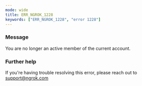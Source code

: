 ```yaml
---
mode: wide
title: ERR_NGROK_1228
keywords: ["ERR_NGROK_1228", "error 1228"]
---
```


### Message

You are no longer an active member of the current account.

### Further help

If you're having trouble resolving this error, please reach out to [support@ngrok.com](mailto:support@ngrok.com?subject=Help%20with%20ERR_NGROK_1228)
